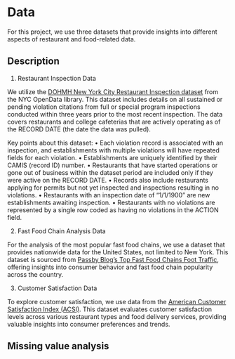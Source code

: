 # Data
For this project, we use three datasets that provide insights into different aspects of restaurant and food-related data.

## Description
1. Restaurant Inspection Data

We utilize the [DOHMH New York City Restaurant Inspection dataset](https://data.cityofnewyork.us/Health/DOHMH-New-York-City-Restaurant-Inspection-Results/43nn-pn8j/about_data) from the NYC OpenData library. This dataset includes details on all sustained or pending violation citations from full or special program inspections conducted within three years prior to the most recent inspection. The data covers restaurants and college cafeterias that are actively operating as of the RECORD DATE (the date the data was pulled).

Key points about this dataset:
	•	Each violation record is associated with an inspection, and establishments with multiple violations will have repeated fields for each violation.
	•	Establishments are uniquely identified by their CAMIS (record ID) number.
	•	Restaurants that have started operations or gone out of business within the dataset period are included only if they were active on the RECORD DATE.
	•	Records also include restaurants applying for permits but not yet inspected and inspections resulting in no violations.
	•	Restaurants with an inspection date of “1/1/1900” are new establishments awaiting inspection.
	•	Restaurants with no violations are represented by a single row coded as having no violations in the ACTION field.

2. Fast Food Chain Analysis Data

For the analysis of the most popular fast food chains, we use a dataset that provides nationwide data for the United States, not limited to New York. This dataset is sourced from [Passby Blog’s Top Fast Food Chains Foot Traffic](https://passby.com/blog/top-fast-food-chains-foot-traffic/), offering insights into consumer behavior and fast food chain popularity across the country.

3. Customer Satisfaction Data

To explore customer satisfaction, we use data from the [American Customer Satisfaction Index (ACSI)](https://theacsi.org/industries/restaurant/food-delivery/). This dataset evaluates customer satisfaction levels across various restaurant types and food delivery services, providing valuable insights into consumer preferences and trends.

## Missing value analysis
